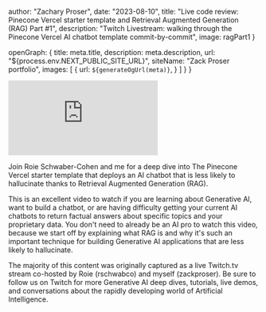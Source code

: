 


  author: "Zachary Proser",
  date: "2023-08-10",
  title: "Live code review: Pinecone Vercel starter template and Retrieval Augmented Generation (RAG) Part #1",
  description: "Twitch Livestream: walking through the Pinecone Vercel AI chatbot template commit-by-commit",
  image: ragPart1
}

  openGraph: {
    title: meta.title,
    description: meta.description,
    url: "${process.env.NEXT_PUBLIC_SITE_URL}", 
    siteName: "Zack Proser portfolio",
    images: [
      {
        url: `${generateOgUrl(meta)}`,
      }
    ]
  }
}


<iframe 
  class="youtube-video"
  src="https://www.youtube.com/embed/pPbTzgUV-UA" 
  title="YouTube video player" 
  frameborder="0" 
  allow="fullscreen;">
</iframe>

Join Roie Schwaber-Cohen and me for a deep dive into The Pinecone Vercel starter template that deploys an AI chatbot that is less likely to hallucinate thanks to Retrieval Augmented Generation (RAG). 

This is an excellent video to watch if you are learning about Generative AI, want to build a chatbot, or are having difficulty getting your current AI chatbots to return factual answers about specific topics and your proprietary data. You don't need to already be an AI pro to watch this video, because we start off by explaining what RAG is and why it's such an important technique for building Generative AI applications that are less likely to hallucinate.

The majority of this content was originally captured as a live Twitch.tv stream co-hosted by Roie (rschwabco) and myself (zackproser). Be sure to follow us on Twitch for more Generative AI deep dives, tutorials, live demos, and conversations about the rapidly developing world of Artificial Intelligence.

